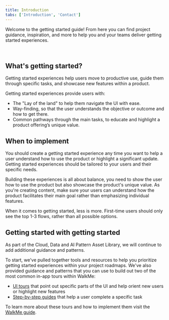 ```yaml
---
title: Introduction
tabs: ['Introduction', 'Contact']
---
```


<PageDescription>

  Welcome to the getting started guide! From here you can find project guidance, inspiration, and more to help you and your teams deliver getting started experiences.

</PageDescription> 

## What's getting started?

Getting started experiences help users move to productive use, guide them through specific tasks, and showcase new features within a product.  

Getting started experiences provide users with: 

* The "Lay of the land" to help them navigate the UI with ease. 
* Way-finding, so that the user understands the objective or outcome and how to get there.
* Common pathways through the main tasks, to educate and highlight a product offering’s unique value.

## When to implement

You should create a getting started experience any time you want to help a user understand how to use the product or highlight a significant update. Getting started experiences should be tailored to your users and their specific needs. 

Building these experiences is all about balance, you need to show the user how to use the product but also showcase the product's unique value. As you're creating content, make sure your users can understand how the product facilitates their main goal rather than emphasizing individual features.

When it comes to getting started, less is more. First-time users should only see the top 1-3 flows, rather than all possible options. 

## Getting started with getting started

As part of the Cloud, Data and AI Pattern Asset Library, we will continue to add additional guidance and patterns. 

To start, we've pulled together tools and resources to help you prioritize getting started experiences within your project roadmaps. We've also provided guidance and patterns that you can use to build out two of the most common in-app tours within WalkMe: 

* [UI tours](/walkme-guide/overview/ui-tours) that point out specific parts of the UI and help orient new users or highlight new features
* [Step-by-step guides](/walkme-guide/overview/step-by-step-guides) that help a user complete a specific task 

To learn more about these tours and how to implement them visit the [WalkMe guide](/walkme-guide/overview). 